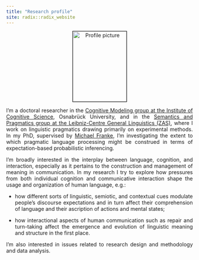 ```yaml
---
title: "Research profile"
site: radix::radix_website
---
```


<style>
body {
  text-align: justify}

h1 {
  text-align: center
}

.aligncenter {
    text-align: center;
}
</style>

<p class="aligncenter"><img src="images/profile.png" alt="Profile picture" align="middle" style="width:145px;height:190px;border:0.7px solid black;"></p>

I'm a doctoral researcher in the [Cognitive Modeling group at the Institute of Cognitive Science](https://www.ikw.uni-osnabrueck.de/en/research_groups/cognitive_modeling/home.html), Osnabrück University, and in the [Semantics and Pragmatics group at the Leibniz-Centre General Linguistics (ZAS)](https://www.leibniz-zas.de/en/research/research-areas/semantics-pragmatics), where I work on linguistic pragmatics drawing primarily on experimental methods. In my PhD, supervised by [Michael Franke](http://www.home.uni-osnabrueck.de/michfranke/index.html), I'm investigating the extent to which pragmatic language processing might be construed in terms of expectation-based probabilistic inferencing.

I'm broadly interested in the interplay between language, cognition, and interaction, especially as it pertains to the construction and management of meaning in communication. In my research I try to explore how pressures from both individual cognition and communicative interaction shape the usage and organization of human language, e.g.:

* how different sorts of linguistic, semiotic, and contextual cues modulate people's discourse expectations and in turn affect their comprehension of language and their ascription of actions and mental states;

* how interactional aspects of human communication such as repair and turn-taking affect the emergence and evolution of linguistic meaning and structure in the first place.

I'm also interested in issues related to research design and methodology and data analysis.
